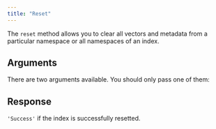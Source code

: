 ```yaml
---
title: "Reset"
---
```

The `reset` method allows you to clear all vectors and metadata from a particular
namespace or all namespaces of an index.
## Arguments
There are two arguments available. You should only pass one of them:
## Response
`'Success'` if the index is successfully resetted.